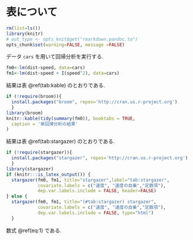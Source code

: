 \mainmatter

# 表について

```r
rm(list=ls())
library(knitr)
# out_type <- opts_knit$get("rmarkdown.pandoc.to")
opts_chunk$set(warning=FALSE, message =FALSE)
```

データ `cars` を用いて回帰分析\index{かいきぶんせき@回帰分析}を実行する. 
```r
fm0<-lm(dist~speed, data=cars) 
fm1<-lm(dist~speed + I(speed^2), data=cars) 
```

結果は表 \@ref(tab:kable) のとおりである.
```r
if (!require(broom)){
  install.packages("broom", repos='http://cran.us.r-project.org')
  }
library(broom)
knitr::kable(tidy(summary(fm0)), booktabs = TRUE,
  caption = '単回帰分析の結果'
)
```

結果は表 \@ref(tab:stargazer) のとおりである.

```r
if (!require(stargazer)){
  install.packages("stargazer", repos='http://cran.us.r-project.org')
  }
library(stargazer)
if (knitr:::is_latex_output()) {
  stargazer(fm0, fm1, title="stargazer",label="tab:stargazer",
            covariate.labels = c("速度", "速度の自乗","定数項"),
            dep.var.labels.include = FALSE, header=FALSE)
} else {
  stargazer(fm0, fm1, title="(#tab:stargazer) stargazer",
            covariate.labels = c("速度", "速度の自乗","定数項"),
            dep.var.labels.include = FALSE, type="html")
  }
```

\begin{equation}
y_t=\alpha + \beta x_t + u_t (\#eq:1)
\end{equation}

数式 \@ref(eq:1) である.

